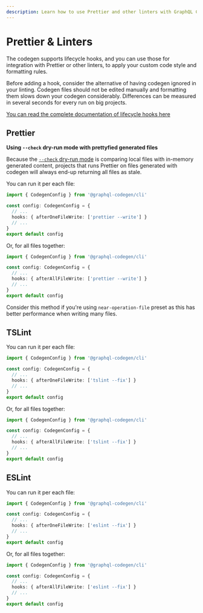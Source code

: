 ```yaml
---
description: Learn how to use Prettier and other linters with GraphQL Code Generator to apply your custom code style and formatting rules.
---
```



# Prettier & Linters

The codegen supports lifecycle hooks, and you can use those for integration with Prettier or other linters, to apply your custom code style and formatting rules.

Before adding a hook, consider the alternative of having codegen ignored in your linting.
Codegen files should not be edited manually and formatting them slows down your codegen considerably.
Differences can be measured in several seconds for every run on big projects.

[You can read the complete documentation of lifecycle hooks here](/docs/config-reference/lifecycle-hooks)

## Prettier

<Callout type="warning">

**Using `--check` dry-run mode with prettyfied generated files**

Because the [`--check` dry-run mode](/docs/config-reference/codegen-config#dry-run-mode) is comparing local files with in-memory generated content, projects that runs Prettier on files generated with codegen will always end-up returning
all files as stale.

</Callout>

You can run it per each file:

```ts
import { CodegenConfig } from '@graphql-codegen/cli'

const config: CodegenConfig = {
  // ...
  hooks: { afterOneFileWrite: ['prettier --write'] }
  // ...
}
export default config
```

Or, for all files together:

```ts
import { CodegenConfig } from '@graphql-codegen/cli'

const config: CodegenConfig = {
  // ...
  hooks: { afterAllFileWrite: ['prettier --write'] }
  // ...
}
export default config
```

Consider this method if you're using `near-operation-file` preset as this has better performance when writing many files.

## TSLint

You can run it per each file:

```ts
import { CodegenConfig } from '@graphql-codegen/cli'

const config: CodegenConfig = {
  // ...
  hooks: { afterOneFileWrite: ['tslint --fix'] }
  // ...
}
export default config
```

Or, for all files together:

```ts
import { CodegenConfig } from '@graphql-codegen/cli'

const config: CodegenConfig = {
  // ...
  hooks: { afterAllFileWrite: ['tslint --fix'] }
  // ...
}
export default config
```

## ESLint

You can run it per each file:

```ts
import { CodegenConfig } from '@graphql-codegen/cli'

const config: CodegenConfig = {
  // ...
  hooks: { afterOneFileWrite: ['eslint --fix'] }
  // ...
}
export default config
```

Or, for all files together:

```ts
import { CodegenConfig } from '@graphql-codegen/cli'

const config: CodegenConfig = {
  // ...
  hooks: { afterAllFileWrite: ['eslint --fix'] }
  // ...
}
export default config
```
